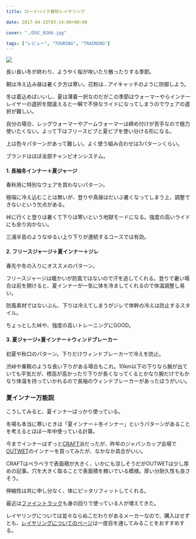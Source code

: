 ---
title: ロードバイク春秋レイヤリング

date: 2017-04-25T03:14:00+00:00

cover: "./DSC_0266.jpg"

tags: ["レビュー", "TOURING", "TRAINING"]
---

![ ](./DSC_0266.jpg)

長い長い冬が終わり、ようやく桜が咲いたり散ったりする季節。

朝は冷え込み昼は暑く夕方は寒い。花粉は…アイキャッチのように防御しよう。

冬は着込めばいいし、夏は薄着一択なのだがこの季節はウォーマーやらインナーレイヤーの選択を間違えると一瞬で不快なライドになってしまうのでウェアの選択が難しい。

自分の場合、レッグウォーマーやアームウォーマーは締め付けが苦手なので極力使いたくない。よって下はフリースビブと夏ビブを使い分ける形になる。

上は色々パターンがあって難しい。よく使う組み合わせは3パターンくらい。

ブランドはほぼ全部チャンピオンシステム。

#### 1. 長袖冬インナー＋夏ジャージ

春秋用に特別なウェアを買わないパターン。

極端に冷え込むことは無いが、登りや真昼はだいぶ暑くなってしまう上、調整できないという欠点がある。

峠に行くと登りは暑くて下りは寒いという地獄モードになる。強度の高いライドにも余り向かない。

三浦半島のようなゆるい上り下りが連続するコースでは有効。

#### 2. フリースジャージ＋夏インナー＋ジレ

春先や冬の入りにオススメのパターン。

フリースジャージは暖かいが防風ではないので汗を逃してくれる。登りで暑い場合は前を開けると、夏インナーが一気に体を冷ましてくれるので体温調整し易い。

防風素材ではないぶん、下りは冷えてしまうがジレで体幹の冷えは防止するスタイル。

ちょっとした峠や、強度の高いトレーニングにGOOD。

<LinkBox isAmazonLink url="https://www.amazon.co.jp/dp/B001XYBXU8/" />

#### 3. 夏ジャージ+夏インナー＋ウィンドブレーカー

初夏や秋口のパターン。下りだけウィンドブレーカーで冷えを防止。

渋峠や乗鞍のような長い下りがある場合もこれ。10km以下の下りなら腕が出ていても平気だが、標高が高かったり下りが長くなってくるとかなり腕だけでもかなり体温を持っていかれるので長袖のウィンドブレーカーがあったほうがいい。

<LinkBox isAmazonLink url="https://www.amazon.co.jp/dp/B00K71I28Y/" />

### 夏インナー万能説

こうしてみると、夏インナーばっかり使っている。

冬場も本当に寒いときは「夏インナー＋冬インナー」というパターンがあることを考えるとほぼ一年中使っている計算。

今までインナーはずっと<a href="http://amzn.to/2pdIIBV" target="_blank">CRAFT</a>派だったが、昨年のジャパンカップ会場で<a href="http://amzn.to/2pdHOVM" target="_blank">OUTWET</a>のインナーを買ってみたが、なかなか具合がいい。

CRAFTはペラペラで表面積が大きく、いかにも涼しそうだがOUTWETは少し厚めの記事。穴を大きく取ることで表面積を稼いでいる模様。厚い分耐久性も良さそう。

伸縮性は共に申し分なく、体にピッタリフィットしてくれる。

最近は<a href="http://amzn.to/2p0yhTr" target="_blank">ファイントラック</a>も身の回りで使っている人が増えてきた。

レイヤリングについては並々ならぬこだわりがあるメーカーなので、購入はせずとも、<a href="https://www.finetrack.com/products/" target="_blank">レイヤリングについてのページ</a>は一度目を通してみることをおすすめする。

<LinkBox isAmazonLink url="https://www.amazon.co.jp/dp/B00UBHC3WU/" />
